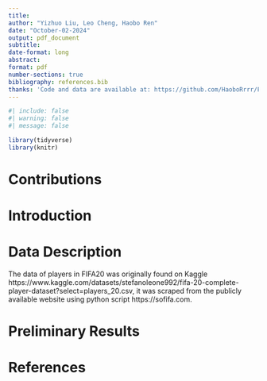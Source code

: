 ```yaml
---
title: 
author: "Yizhuo Liu, Leo Cheng, Haobo Ren"
date: "October-02-2024"
output: pdf_document
subtitle: 
date-format: long
abstract: 
format: pdf
number-sections: true
bibliography: references.bib
thanks: 'Code and data are available at: https://github.com/HaoboRrrr/FIFA20_Player_Potential_Rating_Analysis/tree/main'
---
```

```r
#| include: false
#| warning: false
#| message: false

library(tidyverse)
library(knitr)
```


# Contributions


# Introduction


# Data Description
The data of players in FIFA20 was originally found on Kaggle https://www.kaggle.com/datasets/stefanoleone992/fifa-20-complete-player-dataset?select=players_20.csv, it was scraped from the publicly available website using python script https://sofifa.com. \newline

# Preliminary Results


\newpage

# References